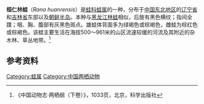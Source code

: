 {{Speciesbox
| name = 桓仁林蛙
| status = LC | status_system = IUCN3.1
|status_ref = <ref name=IUCN>{{IUCN| id = 58619| taxon = ''Rana huanrensis''| assessors = Matsui, M. & Feng, X.| assessment_year = 2004| version = 2012.2| accessdate = 10 November 2012}}</ref>
| trend = 
| genus = Rana
| species = huanrensis
| authority =[[费梁|Fei]]，[[叶昌媛|Ye]] & Huang，1991
| synonyms =
* ''Rana Huanrenensis'' <br/> <small>[[刘明玉|Liu]]，Zhang et Liu，1993</small>
}}
'''桓仁林蛙'''（''Rana huanrensis''）是[[蛙科|蛙科]][[蛙属|蛙属]]的一种，分布于[[中国东北地区|中国东北地区]]的[[辽宁省|辽宁省]]和[[吉林省|吉林省]]东部以及[[朝鲜半岛|朝鲜半岛]]。本种与[[黑龙江林蛙|黑龙江林蛙]]相似，后肢有黑色横纹；指间全蹼；咽、胸、腹部有灰黑色斑点。雄蛙体背面多为绿褐色或棕褐色，雌蛙为棕红色或棕褐色。该蛙主要生活在海拔500～961米的山区流速较缓的河流及其附近的杂木林、草丛地带。<ref>《中国动物志·两栖纲（下卷）》，1033页，北京，科学出版社</ref>
==参考资料==
{{reflist}}
{{Taxonbar|from=Q3418728}}

[[Category:蛙属|Category:蛙属]]
[[Category:中国两栖动物|Category:中国两栖动物]]
